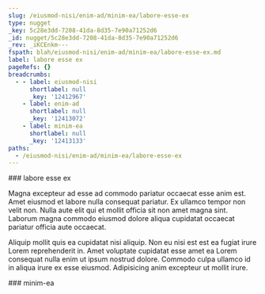 ```yaml
---
slug: /eiusmod-nisi/enim-ad/minim-ea/labore-esse-ex
type: nugget
_key: 5c28e3dd-7208-41da-8d35-7e90a71252d6
_id: nugget/5c28e3dd-7208-41da-8d35-7e90a71252d6
_rev: _iKCEnkm---
fspath: blah/eiusmod-nisi/enim-ad/minim-ea/labore-esse-ex.md
label: labore esse ex
pageRefs: {}
breadcrumbs:
  - - label: eiusmod-nisi
      shortlabel: null
      _key: '12412967'
    - label: enim-ad
      shortlabel: null
      _key: '12413072'
    - label: minim-ea
      shortlabel: null
      _key: '12413133'
paths:
  - /eiusmod-nisi/enim-ad/minim-ea/labore-esse-ex
---
```


<NuggetArea>
<Nugget slug="/eiusmod-nisi/enim-ad/minim-ea/labore-esse-ex" type="nugget" _key="5c28e3dd-7208-41da-8d35-7e90a71252d6" _id="nugget/5c28e3dd-7208-41da-8d35-7e90a71252d6" _rev="_iKCEnkm---" fspath="blah/eiusmod-nisi/enim-ad/minim-ea/labore-esse-ex.md" label="labore esse ex" paths="/eiusmod-nisi/enim-ad/minim-ea/labore-esse-ex">
<NuggetBody>
### labore esse ex

Magna excepteur ad esse ad commodo pariatur occaecat esse anim est. Amet eiusmod et labore nulla consequat pariatur. Ex ullamco tempor non velit non. Nulla aute elit qui et mollit officia sit non amet magna sint. Laborum magna commodo eiusmod dolore aliqua cupidatat occaecat pariatur officia aute occaecat.

Aliquip mollit quis ea cupidatat nisi aliquip. Non eu nisi est est ea fugiat irure Lorem reprehenderit in. Amet voluptate cupidatat esse amet ea Lorem consequat nulla enim ut ipsum nostrud dolore. Commodo culpa ullamco id in aliqua irure ex esse eiusmod. Adipisicing anim excepteur ut mollit irure.

</NuggetBody>
<Breadcrumbs>
<Crumbs>
<Crumb _key="12412967" label="eiusmod-nisi" /><Crumb _key="12413072" label="enim-ad" /><Crumb _key="12413133" label="minim-ea" />
</Crumbs>
</Breadcrumbs>
</Nugget>

<NuggetsInbound>
</NuggetsInbound>
<NuggetsOutbound>
</NuggetsOutbound>
</NuggetArea>
<PassagesInbound>
<Passage direction="inbound" type="passage" _key="12413133" _id="passage/12413133" _rev="_iKCEnki---" label="minim-ea" passage="minim-ea" fspath="blah/eiusmod-nisi/enim-ad/minim-ea" paths="/eiusmod-nisi/enim-ad/minim-ea" slug="/eiusmod-nisi/enim-ad/minim-ea">
<NuggetBody>
### minim-ea

</NuggetBody>
<Breadcrumbs>
<Crumbs>
<Crumb _key="12412967" label="eiusmod-nisi" /><Crumb _key="12413072" label="enim-ad" />
</Crumbs>
</Breadcrumbs>
</Passage>

</PassagesInbound>
<PassagesOutbound>
</PassagesOutbound>